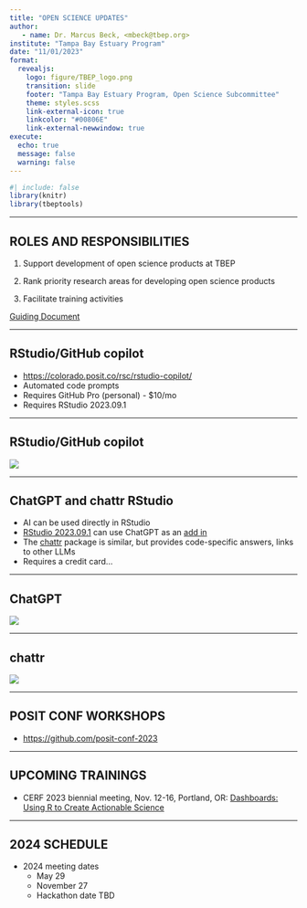 ```yaml
---
title: "OPEN SCIENCE UPDATES"
author: 
   - name: Dr. Marcus Beck, <mbeck@tbep.org>
institute: "Tampa Bay Estuary Program"
date: "11/01/2023"
format:
  revealjs:
    logo: figure/TBEP_logo.png
    transition: slide
    footer: "Tampa Bay Estuary Program, Open Science Subcommittee"
    theme: styles.scss
    link-external-icon: true
    linkcolor: "#00806E"
    link-external-newwindow: true
execute:
  echo: true
  message: false
  warning: false
---
```


```r
#| include: false
library(knitr)
library(tbeptools)
```

------------------------------------------------------------------------

## ROLES AND RESPONSIBILITIES

1.  Support development of open science products at TBEP

2.  Rank priority research areas for developing open science products

3.  Facilitate training activities

[Guiding Document](https://docs.google.com/document/d/1w6dVTwfYYDRVzGPXy0jyHxV4mwOutEY_ISMP1oAdZ_c/edit)

------------------------------------------------------------------------

## RStudio/GitHub copilot


* <https://colorado.posit.co/rsc/rstudio-copilot/>
* Automated code prompts
* Requires GitHub Pro (personal) - $10/mo
* Requires RStudio 2023.09.1

------------------------------------------------------------------------

## RStudio/GitHub copilot

![](media/copilot_vid.gif)

------------------------------------------------------------------------

## ChatGPT and chattr RStudio

* AI can be used directly in RStudio
* [RStudio 2023.09.1](https://posit.co/download/rstudio-desktop/) can use ChatGPT as an [add in](https://rstudio.github.io/rstudio-extensions/rstudio_addins.html)
* The [chattr](https://mlverse.github.io/chattr/) package is similar, but provides code-specific answers, links to other LLMs
 * Requires a credit card...

------------------------------------------------------------------------

## ChatGPT

![](media/chatgptaddin2.gif)

------------------------------------------------------------------------

## chattr

![](media/chattr2.gif)

------------------------------------------------------------------------

## POSIT CONF WORKSHOPS 

* <https://github.com/posit-conf-2023>

------------------------------------------------------------------------

## UPCOMING TRAININGS

-   CERF 2023 biennial meeting, Nov. 12-16, Portland, OR: [Dashboards: Using R to Create Actionable Science](https://conference.cerf.science/2023-workshop--dashboards--using-r-to-create-actionable-science)

------------------------------------------------------------------------

## 2024 SCHEDULE

-   2024 meeting dates
     - May 29
     - November 27
     - Hackathon date TBD
